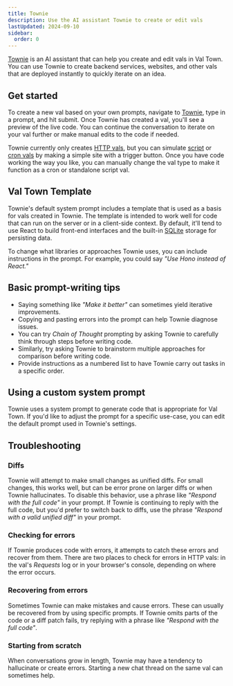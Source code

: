 ```yaml
---
title: Townie
description: Use the AI assistant Townie to create or edit vals
lastUpdated: 2024-09-10
sidebar:
  order: 0
---
```


[Townie][] is an AI assistant that can help you create and edit vals in Val Town.
You can use Townie to create backend services, websites, and other vals
that are deployed instantly to quickly iterate on an idea.

## Get started

To create a new val based on your own prompts,
navigate to [Townie][], type in a prompt, and hit submit.
Once Townie has created a val, you'll see a preview of the live code.
You can continue the conversation to iterate on your val further or make manual edits to the code if needed.

Townie currently only creates [HTTP vals][], but you can simulate [script][script vals] or [cron vals][] by making a simple site with a trigger button. Once you have code working the way you like, you can manually change the val type to make it function as a cron or standalone script val.

## Val Town Template

Townie's default system prompt includes a template that is used as a basis for vals created in Townie. The template is intended to work well for code that can run on the server or in a client-side context. By default, it'll tend to use React to build front-end interfaces
and the built-in [SQLite][] storage for persisting data.

To change what libraries or approaches Townie uses, you can include instructions in the prompt. For example, you could say _"Use Hono instead of React."_

## Basic prompt-writing tips

- Saying something like _"Make it better"_ can sometimes yield iterative improvements.
- Copying and pasting errors into the prompt can help Townie diagnose issues.
- You can try _Chain of Thought_ prompting by asking Townie to carefully think through steps before writing code.
- Similarly, try asking Townie to brainstorm multiple approaches for comparison before writing code.
- Provide instructions as a numbered list to have Townie carry out tasks in a specific order.

## Using a custom system prompt

Townie uses a system prompt to generate code that is appropriate for Val Town.
If you'd like to adjust the prompt for a specific use-case, you can edit the default
prompt used in Townie's settings.

## Troubleshooting

### Diffs

Townie will attempt to make small changes as unified diffs. For small changes, this works well, but can be error prone on larger diffs or when Townie hallucinates.
To disable this behavior, use a phrase like _"Respond with the full code"_ in your prompt.
If Townie is continuing to reply with the full code, but you'd prefer to switch back to diffs, use the phrase _"Respond with a valid unified diff"_ in your prompt.

### Checking for errors

If Townie produces code with errors, it attempts to catch these errors and recover from them.
There are two places to check for errors in HTTP vals: in the val's _Requests_ log or in your browser's console, depending on where the error occurs.

### Recovering from errors

Sometimes Townie can make mistakes and cause errors.
These can usually be recovered from by using specific prompts.
If Townie omits parts of the code or a diff patch fails, try replying with a phrase like _"Respond with the full code"_.

### Starting from scratch

When conversations grow in length, Townie may have a tendency to hallucinate or create errors. Starting a new chat thread on the same val can sometimes help.

[townie]: https://val.town/townie
[http vals]: /types/http
[script vals]: /types/script
[cron vals]: /types/cron
[SQLite]: /std/sqlite
